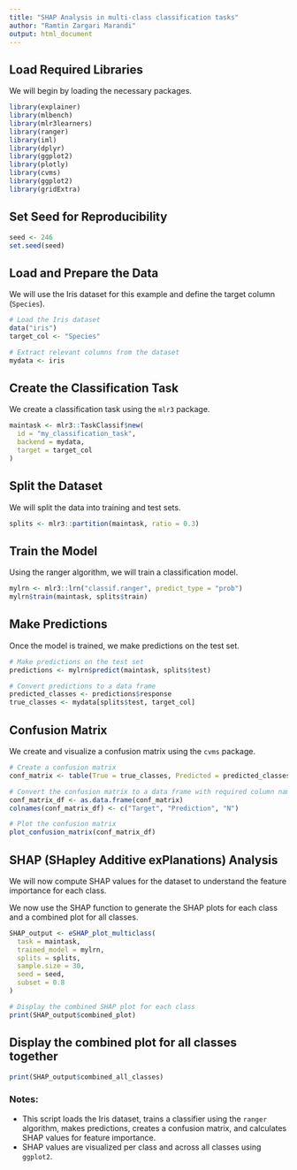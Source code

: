 ```yaml
---
title: "SHAP Analysis in multi-class classification tasks"
author: "Ramtin Zargari Marandi"
output: html_document
---
```


## Load Required Libraries

We will begin by loading the necessary packages.

```r
library(explainer)
library(mlbench)
library(mlr3learners)
library(ranger)
library(iml)
library(dplyr)
library(ggplot2)
library(plotly)
library(cvms)
library(ggplot2)
library(gridExtra)
```

## Set Seed for Reproducibility

```r
seed <- 246
set.seed(seed)
```

## Load and Prepare the Data

We will use the Iris dataset for this example and define the target column (`Species`).

```r
# Load the Iris dataset
data("iris")
target_col <- "Species"

# Extract relevant columns from the dataset
mydata <- iris
```

## Create the Classification Task

We create a classification task using the `mlr3` package.

```r
maintask <- mlr3::TaskClassif$new(
  id = "my_classification_task",
  backend = mydata,
  target = target_col
)
```

## Split the Dataset

We will split the data into training and test sets.

```r
splits <- mlr3::partition(maintask, ratio = 0.3)
```

## Train the Model

Using the ranger algorithm, we will train a classification model.

```r
mylrn <- mlr3::lrn("classif.ranger", predict_type = "prob")
mylrn$train(maintask, splits$train)
```

## Make Predictions

Once the model is trained, we make predictions on the test set.

```r
# Make predictions on the test set
predictions <- mylrn$predict(maintask, splits$test)

# Convert predictions to a data frame
predicted_classes <- predictions$response
true_classes <- mydata[splits$test, target_col]
```

## Confusion Matrix

We create and visualize a confusion matrix using the `cvms` package.

```r
# Create a confusion matrix
conf_matrix <- table(True = true_classes, Predicted = predicted_classes)

# Convert the confusion matrix to a data frame with required column names
conf_matrix_df <- as.data.frame(conf_matrix)
colnames(conf_matrix_df) <- c("Target", "Prediction", "N")

# Plot the confusion matrix
plot_confusion_matrix(conf_matrix_df)
```

## SHAP (SHapley Additive exPlanations) Analysis

We will now compute SHAP values for the dataset to understand the feature importance for each class.

We now use the SHAP function to generate the SHAP plots for each class and a combined plot for all classes.

```r
SHAP_output <- eSHAP_plot_multiclass(
  task = maintask,
  trained_model = mylrn,
  splits = splits,
  sample.size = 30,
  seed = seed,
  subset = 0.8
)

# Display the combined SHAP plot for each class
print(SHAP_output$combined_plot)
```

## Display the combined plot for all classes together

```r
print(SHAP_output$combined_all_classes)
```

### Notes:
- This script loads the Iris dataset, trains a classifier using the `ranger` algorithm, makes predictions, creates a confusion matrix, and calculates SHAP values for feature importance.
- SHAP values are visualized per class and across all classes using `ggplot2`.

